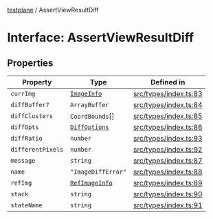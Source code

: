 [testplane](../README.mdx) / AssertViewResultDiff

# Interface: AssertViewResultDiff

## Properties

| Property | Type | Defined in |
| ------ | ------ | ------ |
| `currImg` | [`ImageInfo`](ImageInfo.mdx) | [src/types/index.ts:83](https://github.com/gemini-testing/testplane/blob/57d0b182c37e21d8bdf52acbb137a028841767af/src/types/index.ts#L83) |
| `diffBuffer?` | `ArrayBuffer` | [src/types/index.ts:84](https://github.com/gemini-testing/testplane/blob/57d0b182c37e21d8bdf52acbb137a028841767af/src/types/index.ts#L84) |
| `diffClusters` | `CoordBounds`[] | [src/types/index.ts:85](https://github.com/gemini-testing/testplane/blob/57d0b182c37e21d8bdf52acbb137a028841767af/src/types/index.ts#L85) |
| `diffOpts` | [`DiffOptions`](DiffOptions.mdx) | [src/types/index.ts:86](https://github.com/gemini-testing/testplane/blob/57d0b182c37e21d8bdf52acbb137a028841767af/src/types/index.ts#L86) |
| `diffRatio` | `number` | [src/types/index.ts:93](https://github.com/gemini-testing/testplane/blob/57d0b182c37e21d8bdf52acbb137a028841767af/src/types/index.ts#L93) |
| `differentPixels` | `number` | [src/types/index.ts:92](https://github.com/gemini-testing/testplane/blob/57d0b182c37e21d8bdf52acbb137a028841767af/src/types/index.ts#L92) |
| `message` | `string` | [src/types/index.ts:87](https://github.com/gemini-testing/testplane/blob/57d0b182c37e21d8bdf52acbb137a028841767af/src/types/index.ts#L87) |
| `name` | `"ImageDiffError"` | [src/types/index.ts:88](https://github.com/gemini-testing/testplane/blob/57d0b182c37e21d8bdf52acbb137a028841767af/src/types/index.ts#L88) |
| `refImg` | [`RefImageInfo`](RefImageInfo.mdx) | [src/types/index.ts:89](https://github.com/gemini-testing/testplane/blob/57d0b182c37e21d8bdf52acbb137a028841767af/src/types/index.ts#L89) |
| `stack` | `string` | [src/types/index.ts:90](https://github.com/gemini-testing/testplane/blob/57d0b182c37e21d8bdf52acbb137a028841767af/src/types/index.ts#L90) |
| `stateName` | `string` | [src/types/index.ts:91](https://github.com/gemini-testing/testplane/blob/57d0b182c37e21d8bdf52acbb137a028841767af/src/types/index.ts#L91) |
